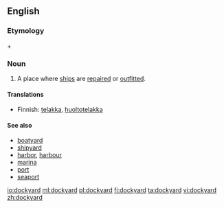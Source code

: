==English==

===Etymology===
{{term|dock}} + {{term|yard}}

===Noun===
{{en-noun}}

#A place where [[ship]]s are [[repair|repaired]] or [[outfit|outfitted]].

====Translations====
{{trans-top|ship repair place}}
*Finnish: [[telakka]], [[huoltotelakka]]
{{trans-mid}}
{{trans-bottom}}

====See also====
*[[boatyard]]
*[[shipyard]]
*[[harbor]], [[harbour]]
*[[marina]]
*[[port]]
*[[seaport]]

[[io:dockyard]]
[[ml:dockyard]]
[[pl:dockyard]]
[[fi:dockyard]]
[[ta:dockyard]]
[[vi:dockyard]]
[[zh:dockyard]]